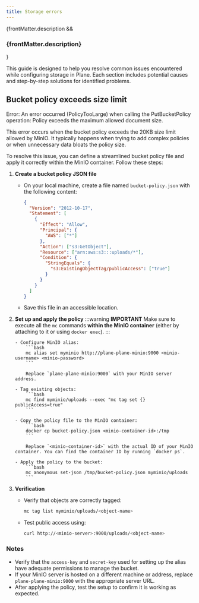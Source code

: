 ```yaml
---
title: Storage errors
---
```


{frontMatter.description && <h3 class="description">{frontMatter.description}</h3>}

This guide is designed to help you resolve common issues encountered while configuring storage in Plane. Each section includes potential causes and step-by-step solutions for identified problems.

## Bucket policy exceeds size limit

<div style={{ color: 'red' }}>
  Error: An error occurred (PolicyTooLarge) when calling the PutBucketPolicy
  operation: Policy exceeds the maximum allowed document size.
</div>

This error occurs when the bucket policy exceeds the 20KB size limit allowed by MinIO. It typically happens when trying to add complex policies or when unnecessary data bloats the policy size.

To resolve this issue, you can define a streamlined bucket policy file and apply it correctly within the MinIO container. Follow these steps:

1.  **Create a bucket policy JSON file**
    - On your local machine, create a file named `bucket-policy.json` with the following content:

      ```json
      {
        "Version": "2012-10-17",
        "Statement": [
          {
            "Effect": "Allow",
            "Principal": {
              "AWS": ["*"]
            },
            "Action": ["s3:GetObject"],
            "Resource": ["arn:aws:s3:::uploads/*"],
            "Condition": {
              "StringEquals": {
                "s3:ExistingObjectTag/publicAccess": ["true"]
              }
            }
          }
        ]
      }
      ```

    - Save this file in an accessible location.

2.  **Set up and apply the policy**
    :::warning
    **IMPORTANT**
    Make sure to execute all the `mc` commands **within the MinIO container** (either by attaching to it or using `docker exec`).
    :::

        - Configure MinIO alias:
            ```bash
            mc alias set myminio http://plane-plane-minio:9000 <minio-username> <minio-password>
            ```

            Replace `plane-plane-minio:9000` with your MinIO server address.

        - Tag existing objects:
            ```bash
            mc find myminio/uploads --exec "mc tag set {} publicAccess=true"
            ```

        - Copy the policy file to the MinIO container:
            ```bash
            docker cp bucket-policy.json <minio-container-id>:/tmp
            ```

            Replace `<minio-container-id>` with the actual ID of your MinIO container. You can find the container ID by running `docker ps`.

        - Apply the policy to the bucket:
            ```bash
            mc anonymous set-json /tmp/bucket-policy.json myminio/uploads
            ```

3.  **Verification**
    - Verify that objects are correctly tagged:

      ```bash
      mc tag list myminio/uploads/<object-name>
      ```

    - Test public access using:
      ```bash
      curl http://<minio-server>:9000/uploads/<object-name>
      ```

### Notes

- Verify that the `access-key` and `secret-key` used for setting up the alias have adequate permissions to manage the bucket.
- If your MinIO server is hosted on a different machine or address, replace `plane-plane-minio:9000` with the appropriate server URL.
- After applying the policy, test the setup to confirm it is working as expected.
